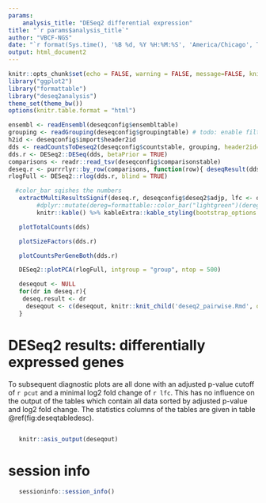 ```yaml
---
params: 
    analysis_title: "DESeq2 differential expression"
title: "`r params$analysis_title`"
author: "VBCF-NGS"
date: "`r format(Sys.time(), '%B %d, %Y %H:%M:%S', 'America/Chicago', T)`"
output: html_document2
---
```


```r
knitr::opts_chunk$set(echo = FALSE, warning = FALSE, message=FALSE, knitr.table.format = "html")
library("ggplot2")
library("formattable")
library("deseq2analysis")
theme_set(theme_bw())
options(knitr.table.format = "html") 
```

```r
ensembl <- readEnsembl(deseqconfig$ensembltable)
grouping <- readGrouping(deseqconfig$groupingtable) # todo: enable filter grouping in deseqconfig
h2id <- deseqconfig$import$header2id
dds <- readCountsToDeseq2(deseqconfig$countstable, grouping, header2id=get(h2id), remove_genes = NULL, metacols=deseqconfig$import$metacols, skip=deseqconfig$import$skip)
dds.r <- DESeq2::DESeq(dds, betaPrior = TRUE)
comparisons <- readr::read_tsv(deseqconfig$comparisonstable)
deseq.r <- purrrlyr::by_row(comparisons, function(row){ deseqResult(dds.r, row$cond1, row$cond2) }) %>% dplyr::pull(.out)
rlogFull <- DESeq2::rlog(dds.r, blind = TRUE)
```

```r

  #color_bar sqishes the numbers
   extractMultiResultsSignif(deseq.r, deseqconfig$deseq2$adjp, lfc <- deseqconfig$deseq2$log2fc)  %>% 
        #dplyr::mutate(dereg=formattable::color_bar("lightgreen")(dereg), up=formattable::color_bar("lightyellow")(up), down=formattable::color_bar("lightorange")(down)) %>%
        knitr::kable() %>% kableExtra::kable_styling(bootstrap_options = c("striped", "hover"), latex_options = "striped")

```



```r
   plotTotalCounts(dds)
```



```r
   plotSizeFactors(dds.r)
```

```r
   plotCountsPerGeneBoth(dds.r)
```


```r
   DESeq2::plotPCA(rlogFull, intgroup = "group", ntop = 500)
```


```r
   deseqout <- NULL
   for(dr in deseq.r){ 
    deseq.result <- dr
     deseqout <- c(deseqout, knitr::knit_child('deseq2_pairwise.Rmd', options = list(echo = FALSE, warning = FALSE,results = 'hide')))
   }
```

# DESeq2 results: differentially expressed genes

To subsequent diagnostic plots are all done with 
an adjusted p-value cutoff of `r pcut` and a minimal
log2 fold change of `r lfc`. This has no influence on the output of the tables which contain all data
sorted by adjusted p-value and log2 fold change. The statistics columns of the tables are given in table \@ref(fig:deseqtabledesc).

```r
     

```


```r
   knitr::asis_output(deseqout)
```

# session info
```r
   sessioninfo::session_info()
```
